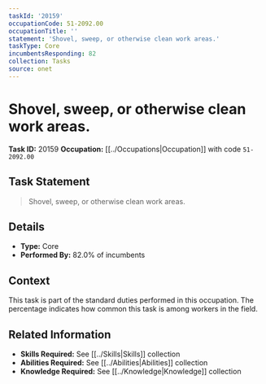 ```yaml
---
taskId: '20159'
occupationCode: 51-2092.00
occupationTitle: ''
statement: 'Shovel, sweep, or otherwise clean work areas.'
taskType: Core
incumbentsResponding: 82
collection: Tasks
source: onet
---
```

# Shovel, sweep, or otherwise clean work areas.

**Task ID:** 20159
**Occupation:** [[../Occupations|Occupation]] with code `51-2092.00`

## Task Statement

> Shovel, sweep, or otherwise clean work areas.

## Details

- **Type:** Core
- **Performed By:** 82.0% of incumbents

## Context

This task is part of the standard duties performed in this occupation. The percentage indicates how common this task is among workers in the field.

## Related Information

- **Skills Required:** See [[../Skills|Skills]] collection
- **Abilities Required:** See [[../Abilities|Abilities]] collection
- **Knowledge Required:** See [[../Knowledge|Knowledge]] collection
